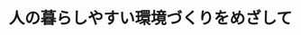 ﻿---
title: "人の暮らしやすい環境づくりをめざして"
category: "環境・社会理工学院"
vol: 13
interviewee: "肥田野 登 "
url: ""
tags: []
pdf: "13-2.pdf"
career: ""
preface: "肥田野先生の専門は地域計画である。この地域計画とは、単に住宅や道路といった施設を整備することにより、地域を開発していくことだけではない。法律、制度、経済、さらには人間の意識をも対象にし、公共的かつ長期的な視点で計画していくものである。肥田野先生は、国土・地域、交通、環境の３つの文化での研究、計画策定をなさっている。計画の順序は次のようなものである。まず現状の問題点を認識し、それに基づいて目標を立て、次に代替案の内容や作り方を考える。さらに作った代替案の評価方法を考え、最後にその案をどういう手段で実行していくかを研究することになる。先生はこれらをテーマにして研究なさっている。"
---
